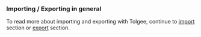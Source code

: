 ### Importing / Exporting in general
To read more about importing and exporting with Tolgee, continue to [import](/platform/projects_and_organizations/import)
section or [export](/platform/projects_and_organizations/export) section.
